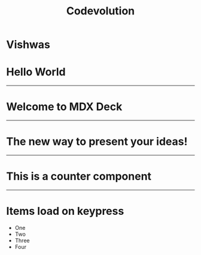 

<Header>

# Codevolution

</Header>

<Footer>

# Vishwas

</Footer>

# Hello World

---

# Welcome to MDX Deck

---

# The new way to present your ideas!

---

# This is a counter component

<Counter/>

---

# Items load on keypress

<Steps>

- One
- Two
- Three
- Four

</Steps>
